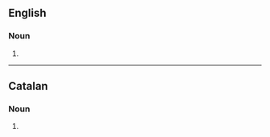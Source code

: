 {{also|Arsenals}}

==English==

===Noun===
{{head|en|noun form}}

# {{plural of|arsenal|lang=en}}

----

==Catalan==

===Noun===
{{head|ca|noun form}}

# {{plural of|arsenal|lang=ca}}